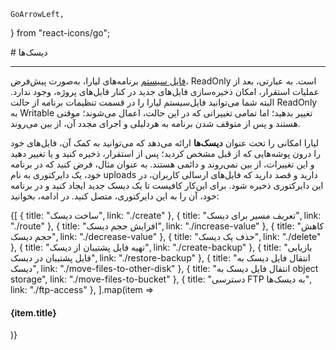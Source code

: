     GoArrowLeft,

    
} from "react-icons/go";

<Layout>
# دیسک‌ها

<hr className="mb-2" />
<a href="../details/file-system" className="blue-link">فایل سیستم</a> برنامه‌های لیارا، به‌صورت پیش‌فرض، ReadOnly است. به عبارتی، بعد از عملیات استقرار، امکان ذخیره‌سازی فایل‌های جدید در کنار فایل‌های پروژه، وجود ندارد. البته شما می‌توانید فایل‌سیستم لیارا را در قسمت تنظیمات برنامه از حالت ReadOnly به Writable تغییر بدهید؛ اما تمامی تغییراتی که در این حالت، اعمال می‌شوند؛ موقتی هستند و پس از متوقف شدن برنامه به هردلیلی و اجرای مجدد آن، از بین می‌روند.
<div className="h-4" />

لیارا امکانی را تحت عنوان **‌دیسک‌ها** ارائه می‌دهد که می‌توانید به کمک آن، فایل‌های  خود را درون پوشه‌هایی که از قبل مشخص کردید؛ پس از استقرار، ذخیره کنید و یا تغییر دهید و این تغییرات، از بین نمی‌روند و دائمی هستند.
به عنوان مثال، فرض کنید که در برنامه خود، یک دایرکتوری به نام <Important>uploads</Important> دارید و قصد دارید که فایل‌های ارسالی کاربران، در این دایرکتوری ذخیره شود. برای این‌کار کافیست تا یک دیسک جدید ایجاد کنید و در برنامه خود، آن را به این دایرکتوری، متصل کنید. 
در ادامه، بخوانید:

<div className="h-4" />
<div className="grid md:grid-cols-2 gap-4">
            {[
      {
        title: "ساخت دیسک",
        link: "./create"
      },
      {
        title: "تعریف مسیر برای دیسک",
        link: "./route"
      },
      {
        title: "افزایش حجم دیسک",
        link: "./increase-value"
      },
      {
        title: "کاهش حجم دیسک",
        link: "./decrease-value"
      },
      {
        title: "حذف یک دیسک",
        link: "./delete"
      },
      {
        title: "تهیه فایل پشتیبان از دیسک‌",
        link: "./create-backup"
      },
      {
        title: "بازیابی فایل پشتیبان در دیسک‌",
        link: "./restore-backup"
      },
      {
        title: "انتقال فایل دیسک به دیسک",
        link: "./move-files-to-other-disk"
      },
      {
        title: "انتقال فایل دیسک به object storage",
        link: "./move-files-to-bucket"
      },
      {
        title: "دسترسی FTP به دیسک‌ها",
        link: "./ftp-access"
      },
  ].map(item =>
              <Link href={item.link}>
                <Card className="flex cursor-pointer w-full items-center justify-between">
                  <div className="flex items-center gap-3">
                    <h4>
                      {item.title}
                    </h4>
                  </div>
                  <GoArrowLeft className="ml-1" />
                </Card>
              </Link>
            )}
          </div>

</Layout>